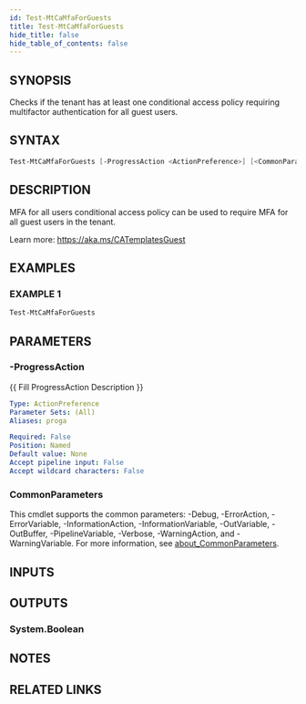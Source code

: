 ```yaml
---
id: Test-MtCaMfaForGuests
title: Test-MtCaMfaForGuests
hide_title: false
hide_table_of_contents: false
---
```


## SYNOPSIS

Checks if the tenant has at least one conditional access policy requiring multifactor authentication for all guest users.

## SYNTAX

```powershell
Test-MtCaMfaForGuests [-ProgressAction <ActionPreference>] [<CommonParameters>]
```

## DESCRIPTION

MFA for all users conditional access policy can be used to require MFA for all guest users in the tenant.

Learn more:
https://aka.ms/CATemplatesGuest

## EXAMPLES

### EXAMPLE 1

```powershell
Test-MtCaMfaForGuests
```

## PARAMETERS

### -ProgressAction

\{\{ Fill ProgressAction Description \}\}

```yaml
Type: ActionPreference
Parameter Sets: (All)
Aliases: proga

Required: False
Position: Named
Default value: None
Accept pipeline input: False
Accept wildcard characters: False
```

### CommonParameters

This cmdlet supports the common parameters: -Debug, -ErrorAction, -ErrorVariable, -InformationAction, -InformationVariable, -OutVariable, -OutBuffer, -PipelineVariable, -Verbose, -WarningAction, and -WarningVariable. For more information, see [about_CommonParameters](http://go.microsoft.com/fwlink/?LinkID=113216).

## INPUTS

## OUTPUTS

### System.Boolean

## NOTES

## RELATED LINKS
